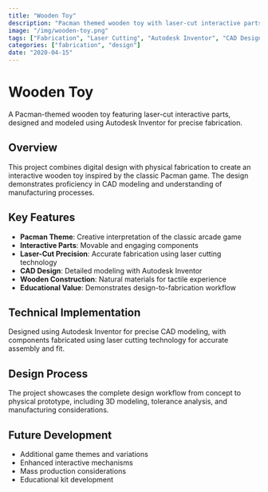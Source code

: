 ```yaml
---
title: "Wooden Toy"
description: "Pacman themed wooden toy with laser-cut interactive parts. Designed and modeled with Autodesk Inventor."
image: "/img/wooden-toy.png"
tags: ["Fabrication", "Laser Cutting", "Autodesk Inventor", "CAD Design", "Woodworking", "Pacman", "Physical Design"]
categories: ["fabrication", "design"]
date: "2020-04-15"
---
```


# Wooden Toy

A Pacman-themed wooden toy featuring laser-cut interactive parts, designed and modeled using Autodesk Inventor for precise fabrication.

## Overview

This project combines digital design with physical fabrication to create an interactive wooden toy inspired by the classic Pacman game. The design demonstrates proficiency in CAD modeling and understanding of manufacturing processes.

## Key Features

- **Pacman Theme**: Creative interpretation of the classic arcade game
- **Interactive Parts**: Movable and engaging components
- **Laser-Cut Precision**: Accurate fabrication using laser cutting technology
- **CAD Design**: Detailed modeling with Autodesk Inventor
- **Wooden Construction**: Natural materials for tactile experience
- **Educational Value**: Demonstrates design-to-fabrication workflow

## Technical Implementation

Designed using Autodesk Inventor for precise CAD modeling, with components fabricated using laser cutting technology for accurate assembly and fit.

## Design Process

The project showcases the complete design workflow from concept to physical prototype, including 3D modeling, tolerance analysis, and manufacturing considerations.

## Future Development

- Additional game themes and variations
- Enhanced interactive mechanisms
- Mass production considerations
- Educational kit development 